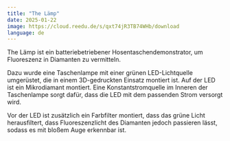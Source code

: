 ```yaml
---
title: "The Lämp"
date: 2025-01-22
image: https://cloud.reedu.de/s/qxt74jR3TB74WHb/download
language: de
---
```


The Lämp ist ein batteriebetriebener Hosentaschendemonstrator, um Fluoreszenz in Diamanten zu vermitteln.

Dazu wurde eine Taschenlampe mit einer grünen LED-Lichtquelle umgerüstet, die in einem 3D-gedruckten Einsatz montiert ist. Auf der LED ist ein Mikrodiamant montiert. Eine Konstantstromquelle im Inneren der Taschenlampe sorgt dafür, dass die LED mit dem passenden Strom versorgt wird.

Vor der LED ist zusätzlich ein Farbfilter montiert, dass das grüne Licht herausfiltert, dass Fluoreszenzlicht des Diamanten jedoch passieren lässt, sodass es mit bloßem Auge erkennbar ist.
